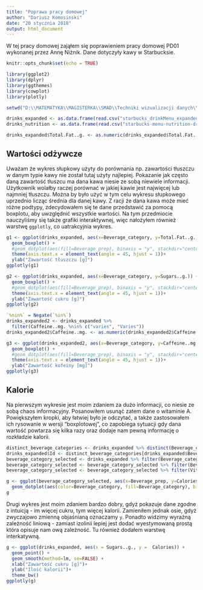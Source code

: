 ---
title: "Poprawa pracy domowej"
author: "Dariusz Komosinski"
date: "20 stycznia 2018"
output: html_document
---

W tej pracy domowej zająłem się poprawieniem pracy domowej PD01 wykonanej przez Annę Niżnik. Dane dotyczyły kawy w Starbucksie.

```{r setup, include=FALSE}
knitr::opts_chunk$set(echo = TRUE)
```


```{r, echo=FALSE, include=FALSE}
library(ggplot2)
library(dplyr)
library(ggthemes)
library(cowplot)
library(plotly)

setwd("D:\\MATEMATYKA\\MAGISTERKA\\SMAD\\Techniki wizualizacji danych\\PD_12\\pd12_komosinskid")

drinks_expanded <- as.data.frame(read.csv("starbucks_drinkMenu_expanded.csv", header = TRUE, fileEncoding = "UTF-8", dec=".", stringsAsFactors = FALSE))
drinks_nutrition <- as.data.frame(read.csv("starbucks-menu-nutrition-drinks.csv", header = TRUE, fileEncoding = "UTF-8"))

drinks_expanded$Total.Fat..g. <- as.numeric(drinks_expanded$Total.Fat..g.)
```

## Wartości odżywcze

Uważam że wykres słupkowy użyty do porównania np. zawartości tłuszczu w danym typie kawy nie został tutaj użyty najlepiej. Pokazanie jak często daną zawartość tłuszcu ma dana kawa niesie ze sobą niewiele informacji. Użytkownik wolałby raczej porównać w jakiej kawie jest najwięcej lub najmniej tłuszczu. Można by było użyć w tym celu wykresu słupkowego uprzednio licząc średnia dla danej kawy. Z racji że dana kawa może mieć różne podtypy, zdecydowałem się te dane przedstawić za pomocą boxplotu, aby uwzględnić wszystkie wartości. Na tym przedmiocie nauczyliśmy się także grafiki interaktywnej, więc nałożyłem również warstwę `ggplotly`, co uatrakcyjnia wykres.

```{r, echo=FALSE, warning=FALSE, error=FALSE,  message=FALSE}
g1 <- ggplot(drinks_expanded, aes(x=Beverage_category, y=Total.Fat..g.)) +
  geom_boxplot() +
  #geom_dotplot(aes(fill=Beverage_prep), binaxis = "y", stackdir="center", dotsize = 0.5)+
  theme(axis.text.x = element_text(angle = 45, hjust = 1))+
  ylab("Zawartość tłuszczu [g]")
ggplotly(g1)
```

```{r, echo=FALSE, warning=FALSE, error=FALSE,  message=FALSE}
g2 <- ggplot(drinks_expanded, aes(x=Beverage_category, y=Sugars..g.)) +
  geom_boxplot() +
  #geom_dotplot(aes(fill=Beverage_prep), binaxis = "y", stackdir="center", dotsize = 0.5)+
  theme(axis.text.x = element_text(angle = 45, hjust = 1))+
  ylab("Zawartość cukru [g]")
ggplotly(g2)
```

```{r, echo=FALSE, warning=FALSE, error=FALSE,  message=FALSE}
`%nin%` = Negate(`%in%`)
drinks_expanded2 <- drinks_expanded %>%
  filter(Caffeine..mg. %nin% c("varies", "Varies"))
drinks_expanded2$Caffeine..mg. <- as.numeric(drinks_expanded2$Caffeine..mg.)

g3 <- ggplot(drinks_expanded2, aes(x=Beverage_category, y=Caffeine..mg.)) +
  geom_boxplot() +
  #geom_dotplot(aes(fill=Beverage_prep), binaxis = "y", stackdir="center", dotsize = 0.5)+
  theme(axis.text.x = element_text(angle = 45, hjust = 1))+
  ylab("Zawartość kofeiny [mg]")
ggplotly(g3)
```

## Kalorie

Na pierwszym wykresie jest moim zdaniem za dużo informacji, co niesie ze sobą chaos informacyjny. Posanowiłem usunąć zatem dane o witaminie A. Powiększyłem kropki, aby łatwiej było je odczytać, a także zastosowałem ich rysowanie w wersji "boxplotowej", co zapobiega sytuacji gdy dana wartość powtarza się kilka razy oraz dodaje nam pewną informację o rozkładzie kalorii.

```{r, echo=FALSE, warning=FALSE, error=FALSE,  message=FALSE}
distinct_beverage_categories <- drinks_expanded %>% distinct(Beverage_category) %>% select(Beverage_category)
drinks_expanded$Id <- distinct_beverage_categories[drinks_expanded$Beverage_category,]
beverage_category_selected <- drinks_expanded %>% filter(Beverage_category %in% c("Classic Espresso Drinks", "Coffee", "Smoothies", "Signature Espresso Drinks", "Shaken Iced Beverages"))
beverage_category_selected <- beverage_category_selected %>% filter(Beverage_prep %in% c("Short", "Tall", "Grande", "Venti", "2% Milk", "Soymilk"))
beverage_category_selected <- beverage_category_selected %>% filter(Vitamin.A....DV. %in% c("0%", "10%", "15%", "20%", "25%", "30%"))

g <- ggplot(beverage_category_selected, aes(x=Beverage_prep, y=Calories))+
  geom_dotplot(aes(color=Beverage_category, fill=Beverage_category), binwidth = 20, binaxis = "y", stackdir = "center", dotsize = 1)
g
```

Drugi wykres jest moim zdaniem bardzo dobry, gdyż pokazuje dane zgodne z intuicją - im więcej cukru, tym więcej kalorii. Zamieniłem jednak osie, gdyż zwyczajowo zmienną objaśnianą oznaczamy `y`. Ponadto widzimy wyraźną zależność liniową - zamiast izolinii lepiej jest dodać wyestymowaną prostą która opisuje nam ową zależność. Tu również dodałem warstwę interkatywną.

```{r, echo=FALSE, warning=FALSE, error=FALSE,  message=FALSE}
g <- ggplot(drinks_expanded, aes(x = Sugars..g., y =  Calories)) + 
  geom_point() +
  geom_smooth(method=lm, se=FALSE) +
  xlab("Zawartość cukru [g]")+
  ylab("Ilość kalorii")+
  theme_bw()
ggplotly(g)
```
